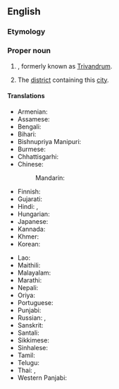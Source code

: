 ==English==
{{wikipedia}}

===Etymology===
{{rfe|en}}

===Proper noun===
{{en-proper noun}}

# {{place|en|city/state capital|s/Kerala|c/India}}, formerly known as [[Trivandrum]].
# The [[district]] containing this [[city]].

====Translations====
{{trans-top|capital of Kerala, India}}
* Armenian: {{t|hy|Տիրուվանանտապուրամ}}
* Assamese: {{t|as|তিৰুৱনন্তপুৰম}}
* Bengali: {{t+|bn|তিরুবনন্তপুরম}}
* Bihari: {{t|bh|तिरुवनंतपुरम|tr=tiruvanantapuram}}
* Bishnupriya Manipuri: {{t|bpy|ত্রিবানদ্রাম|tr=tribaanadraam}}
* Burmese: {{t|my|တြိဗန်ဒရမ်}}
* Chhattisgarhi: {{t-needed|hne}}
* Chinese:
*: Mandarin: {{t|cmn|特里凡得琅|tr=Tèlǐfándeláng}}
* Finnish: {{t|fi|Thiruvananthapuram}}
* Gujarati: {{t|gu|તિરુવનંતપુરમ્}}
* Hindi: {{t|hi|तिरुवनन्तपुरम}}, {{t+|hi|त्रिवेन्द्रम}}
* Hungarian: {{t|hu|Tiruvanántapuram}}
* Japanese: {{t|ja|ティルヴァナンタプラム|tr=Tiruvanantapuramu}}
* Kannada: {{t|kn|ತಿರುವನಂತಪುರಮ್}}
* Khmer: {{t-needed|km}}
* Korean: {{t|ko|^티루바난타푸람}}
{{trans-mid}}
* Lao: {{t-needed|lo}}
* Maithili: {{t|mai|तिरुवनन्तपुरम|tr=tiruvanantapuram}}
* Malayalam: {{t+|ml|തിരുവനന്തപുരം}}
* Marathi: {{t|mr|तिरुवनंतपुरम}}
* Nepali: {{t|ne|तिरुवनन्तपुरम}}
* Oriya: {{t|or|ତ୍ରିବେନ୍ଦ୍ରମ}}
* Portuguese: {{t|pt|Trivandrum|f}}
* Punjabi: {{t+|pa|ਤੀਰੂਵੰਥਪੁਰਮ}}
* Russian: {{t|ru|Ти́руванантапу́рам|m}}, {{t|ru|Трива́ндрам|m}}
* Sanskrit: {{t|sa|तिरुवनन्तपुरम्}}
* Santali: {{t-needed|sat}}
* Sikkimese: {{t-needed|sip}}
* Sinhalese: {{t|si|තිරුවනංතපුරම්}}
* Tamil: {{t|ta|திருவனந்தபுரம்}}
* Telugu: {{t|te|తిరువనంతపురం}}
* Thai: {{t|th|ตรีรุวันธปุราม|tr=dtreerúwantábpùraam}}, {{t|th|ตรีวันดรัม|tr=dtreewandàram}}
* Western Panjabi: {{t|pnb|تھیروواننتھاپورم}}
{{trans-bottom}}